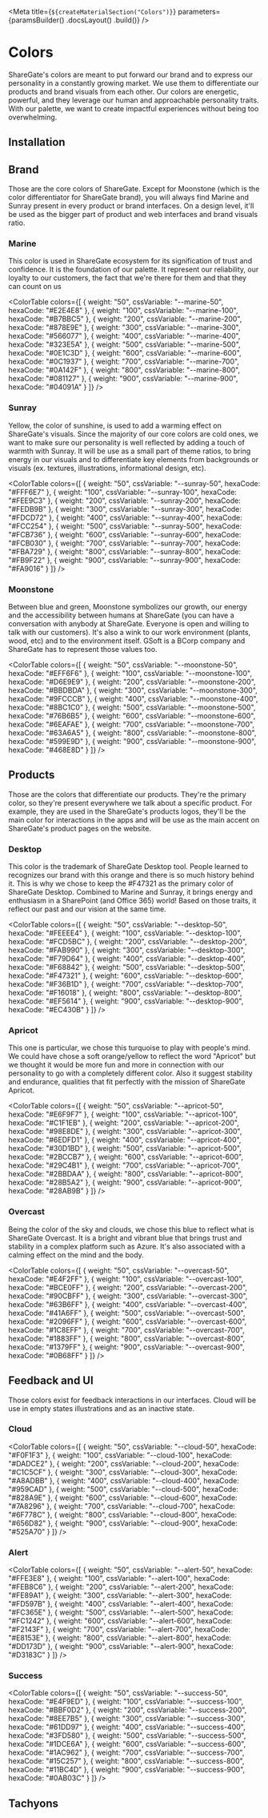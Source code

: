 
<Meta
    title={`${createMaterialSection("Colors")}`}
    parameters={paramsBuilder()
        .docsLayout(<MaterialsLayout sourcePath="/packages/tachyons/src" />)
        .build()}
/>

# Colors

ShareGate's colors are meant to put forward our brand and to express our personality in a constantly growing market. We use them to differentiate our products and brand visuals from each other. Our colors are energetic, powerful, and they leverage our human and approachable personality traits. With our palette, we want to create impactful experiences without being too overwhelming.

## Installation

<Installation />

## Brand

Those are the core colors of ShareGate. Except for Moonstone (which is the color differentiator for ShareGate brand), you will always find Marine and Sunray present in every product or brand interfaces. On a design level, it'll be used as the bigger part of product and web interfaces and brand visuals ratio.

### Marine

This color is used in ShareGate ecosystem for its signification of trust and confidence. It is the foundation of our palette. It represent our reliability, our loyalty to our customers, the fact that we're there for them and that they can count on us

<ColorTable
    colors={[
        { weight: "50", cssVariable: "--marine-50", hexaCode: "#E2E4E8" },
        { weight: "100", cssVariable: "--marine-100", hexaCode: "#B7BBC5" },
        { weight: "200", cssVariable: "--marine-200", hexaCode: "#878E9E" },
        { weight: "300", cssVariable: "--marine-300", hexaCode: "#566077" },
        { weight: "400", cssVariable: "--marine-400", hexaCode: "#323E5A" },
        { weight: "500", cssVariable: "--marine-500", hexaCode: "#0E1C3D" },
        { weight: "600", cssVariable: "--marine-600", hexaCode: "#0C1937" },
        { weight: "700", cssVariable: "--marine-700", hexaCode: "#0A142F" },
        { weight: "800", cssVariable: "--marine-800", hexaCode: "#081127" },
        { weight: "900", cssVariable: "--marine-900", hexaCode: "#04091A" }
    ]}
/>

### Sunray

Yellow, the color of sunshine, is used to add a warming effect on ShareGate's visuals. Since the majority of our core colors are cold ones, we want to make sure our personality is well reflected by adding a touch of warmth with Sunray. It will be use as a small part of theme ratios, to bring energy in our visuals and to differentiate key elements from backgrounds or visuals (ex. textures, illustrations, informational design, etc).

<ColorTable
    colors={[
        { weight: "50", cssVariable: "--sunray-50", hexaCode: "#FFF6E7" },
        { weight: "100", cssVariable: "--sunray-100", hexaCode: "#FEE9C3" },
        { weight: "200", cssVariable: "--sunray-200", hexaCode: "#FEDB9B" },
        { weight: "300", cssVariable: "--sunray-300", hexaCode: "#FDCD72" },
        { weight: "400", cssVariable: "--sunray-400", hexaCode: "#FCC254" },
        { weight: "500", cssVariable: "--sunray-500", hexaCode: "#FCB736" },
        { weight: "600", cssVariable: "--sunray-600", hexaCode: "#FCB030" },
        { weight: "700", cssVariable: "--sunray-700", hexaCode: "#FBA729" },
        { weight: "800", cssVariable: "--sunray-800", hexaCode: "#FB9F22" },
        { weight: "900", cssVariable: "--sunray-900", hexaCode: "#FA9016" }
    ]}
/>

### Moonstone

Between blue and green, Moonstone symbolizes our growth, our energy and the accessibility between humans at ShareGate (you can have a conversation with anybody at ShareGate. Everyone is open and willing to talk with our customers). It's also a wink to our work environment (plants, wood, etc) and to the environment itself. GSoft is a BCorp company and ShareGate has to represent those values too.

<ColorTable
    colors={[
        { weight: "50", cssVariable: "--moonstone-50", hexaCode: "#EFF6F6" },
        { weight: "100", cssVariable: "--moonstone-100", hexaCode: "#D6E9E9" },
        { weight: "200", cssVariable: "--moonstone-200", hexaCode: "#BBDBDA" },
        { weight: "300", cssVariable: "--moonstone-300", hexaCode: "#9FCCCB" },
        { weight: "400", cssVariable: "--moonstone-400", hexaCode: "#8BC1C0" },
        { weight: "500", cssVariable: "--moonstone-500", hexaCode: "#76B6B5" },
        { weight: "600", cssVariable: "--moonstone-600", hexaCode: "#6EAFAE" },
        { weight: "700", cssVariable: "--moonstone-700", hexaCode: "#63A6A5" },
        { weight: "800", cssVariable: "--moonstone-800", hexaCode: "#599E9D" },
        { weight: "900", cssVariable: "--moonstone-900", hexaCode: "#468E8D" }
    ]}
/>

## Products

Those are the colors that differentiate our products. They're the primary color, so they're present everywhere we talk about a specific product. For example, they are used in the ShareGate's products logos, they'll be the main color for interactions in the apps and will be use as the main accent on ShareGate's product pages on the website.

### Desktop

This color is the trademark of ShareGate Desktop tool. People learned to recognizes our brand with this orange and there is so much history behind it. This is why we chose to keep the #F47321 as the primary color of ShareGate Desktop. Combined to Marine and Sunray, it brings energy and enthusiasm in a SharePoint (and Office 365) world! Based on those traits, it reflect our past and our vision at the same time.

<ColorTable
    colors={[
        { weight: "50", cssVariable: "--desktop-50", hexaCode: "#FEEEE4" },
        { weight: "100", cssVariable: "--desktop-100", hexaCode: "#FCD5BC" },
        { weight: "200", cssVariable: "--desktop-200", hexaCode: "#FAB990" },
        { weight: "300", cssVariable: "--desktop-300", hexaCode: "#F79D64" },
        { weight: "400", cssVariable: "--desktop-400", hexaCode: "#F68842" },
        { weight: "500", cssVariable: "--desktop-500", hexaCode: "#F47321" },
        { weight: "600", cssVariable: "--desktop-600", hexaCode: "#F36B1D" },
        { weight: "700", cssVariable: "--desktop-700", hexaCode: "#F16018" },
        { weight: "800", cssVariable: "--desktop-800", hexaCode: "#EF5614" },
        { weight: "900", cssVariable: "--desktop-900", hexaCode: "#EC430B" }
    ]}
/>

### Apricot

This one is particular, we chose this turquoise to play with people's mind. We could have chose a soft orange/yellow to reflect the word "Apricot" but we thought it would be more fun and more in connection with our personality to go with a completely different color. Also it suggest stability and endurance, qualities that fit perfectly with the mission of ShareGate Apricot.

<ColorTable
    colors={[
        { weight: "50", cssVariable: "--apricot-50", hexaCode: "#E6F9F7" },
        { weight: "100", cssVariable: "--apricot-100", hexaCode: "#C1F1EB" },
        { weight: "200", cssVariable: "--apricot-200", hexaCode: "#98E8DE" },
        { weight: "300", cssVariable: "--apricot-300", hexaCode: "#6EDFD1" },
        { weight: "400", cssVariable: "--apricot-400", hexaCode: "#30D1BD" },
        { weight: "500", cssVariable: "--apricot-500", hexaCode: "#2BCCB7" },
        { weight: "600", cssVariable: "--apricot-600", hexaCode: "#29C4B1" },
        { weight: "700", cssVariable: "--apricot-700", hexaCode: "#2BBDAA" },
        { weight: "800", cssVariable: "--apricot-800", hexaCode: "#28B5A2" },
        { weight: "900", cssVariable: "--apricot-900", hexaCode: "#28AB9B" }
    ]}
/>

### Overcast

Being the color of the sky and clouds, we chose this blue to reflect what is ShareGate Overcast. It is a bright and vibrant blue that brings trust and stability in a complex platform such as Azure. It's also associated with a calming effect on the mind and the body.

<ColorTable
    colors={[
        { weight: "50", cssVariable: "--overcast-50", hexaCode: "#E4F2FF" },
        { weight: "100", cssVariable: "--overcast-100", hexaCode: "#BCE0FF" },
        { weight: "200", cssVariable: "--overcast-200", hexaCode: "#90CBFF" },
        { weight: "300", cssVariable: "--overcast-300", hexaCode: "#63B6FF" },
        { weight: "400", cssVariable: "--overcast-400", hexaCode: "#41A6FF" },
        { weight: "500", cssVariable: "--overcast-500", hexaCode: "#2096FF" },
        { weight: "600", cssVariable: "--overcast-600", hexaCode: "#1C8EFF" },
        { weight: "700", cssVariable: "--overcast-700", hexaCode: "#1883FF" },
        { weight: "800", cssVariable: "--overcast-800", hexaCode: "#1379FF" },
        { weight: "900", cssVariable: "--overcast-900", hexaCode: "#0B68FF" }
    ]}
/>

## Feedback and UI

Those colors exist for feedback interactions in our interfaces. Cloud will be use in empty states illustrations and as an inactive state.

### Cloud

<ColorTable
    colors={[
        { weight: "50", cssVariable: "--cloud-50", hexaCode: "#F0F1F3" },
        { weight: "100", cssVariable: "--cloud-100", hexaCode: "#DADCE2" },
        { weight: "200", cssVariable: "--cloud-200", hexaCode: "#C1C5CF" },
        { weight: "300", cssVariable: "--cloud-300", hexaCode: "#A8ADBB" },
        { weight: "400", cssVariable: "--cloud-400", hexaCode: "#959CAD" },
        { weight: "500", cssVariable: "--cloud-500", hexaCode: "#828A9E" },
        { weight: "600", cssVariable: "--cloud-600", hexaCode: "#7A8296" },
        { weight: "700", cssVariable: "--cloud-700", hexaCode: "#6F778C" },
        { weight: "800", cssVariable: "--cloud-800", hexaCode: "#656D82" },
        { weight: "900", cssVariable: "--cloud-900", hexaCode: "#525A70" }
    ]}
/>

### Alert

<ColorTable
    colors={[
        { weight: "50", cssVariable: "--alert-50", hexaCode: "#FFE3E8" },
        { weight: "100", cssVariable: "--alert-100", hexaCode: "#FEB8C6" },
        { weight: "200", cssVariable: "--alert-200", hexaCode: "#FE89A1" },
        { weight: "300", cssVariable: "--alert-300", hexaCode: "#FD597B" },
        { weight: "400", cssVariable: "--alert-400", hexaCode: "#FC365E" },
        { weight: "500", cssVariable: "--alert-500", hexaCode: "#FC1242" },
        { weight: "600", cssVariable: "--alert-600", hexaCode: "#F2143F" },
        { weight: "700", cssVariable: "--alert-700", hexaCode: "#E8153E" },
        { weight: "800", cssVariable: "--alert-800", hexaCode: "#DD173D" },
        { weight: "900", cssVariable: "--alert-900", hexaCode: "#D3183C" }
    ]}
/>

### Success

<ColorTable
    colors={[
        { weight: "50", cssVariable: "--success-50", hexaCode: "#E4F9ED" },
        { weight: "100", cssVariable: "--success-100", hexaCode: "#BBF0D2" },
        { weight: "200", cssVariable: "--success-200", hexaCode: "#8EE7B5" },
        { weight: "300", cssVariable: "--success-300", hexaCode: "#61DD97" },
        { weight: "400", cssVariable: "--success-400", hexaCode: "#3FD580" },
        { weight: "500", cssVariable: "--success-500", hexaCode: "#1DCE6A" },
        { weight: "600", cssVariable: "--success-600", hexaCode: "#1AC962" },
        { weight: "700", cssVariable: "--success-700", hexaCode: "#15C257" },
        { weight: "800", cssVariable: "--success-800", hexaCode: "#11BC4D" },
        { weight: "900", cssVariable: "--success-900", hexaCode: "#0AB03C" }
    ]}
/>

## Tachyons

<TachyonsFile relativeFilePath="/products/desktop.css" />
<TachyonsFile relativeFilePath="/products/apricot.css" />
<TachyonsFile relativeFilePath="/products/overcast.css" />
